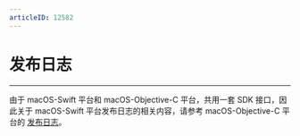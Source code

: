 ```yaml
---
articleID: 12582
---
```

<style>
.hthree{
    margin: 24px 0 20px !important;
    font-size: 16px !important;
    color: #232427 !important;
    font-weight: 600 !important;
    line-height: 1 !important;
    font-family: "PingFangSC-Medium";
}

</style>

# 发布日志

- - -

<!-- Zego-Split-Line Do Not Remove Me -->

<div class="mk-warning">


由于 macOS-Swift 平台和 macOS-Objective-C 平台，共用一套 SDK 接口，因此关于 macOS-Swift 平台发布日志的相关内容，请参考 macOS-Objective-C 平台的 [发布日志](#12583)。  
</div>
